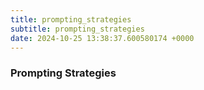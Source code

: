 ```yaml
---
title: prompting_strategies
subtitle: prompting_strategies
date: 2024-10-25 13:38:37.600580174 +0000
---
```

### Prompting Strategies

